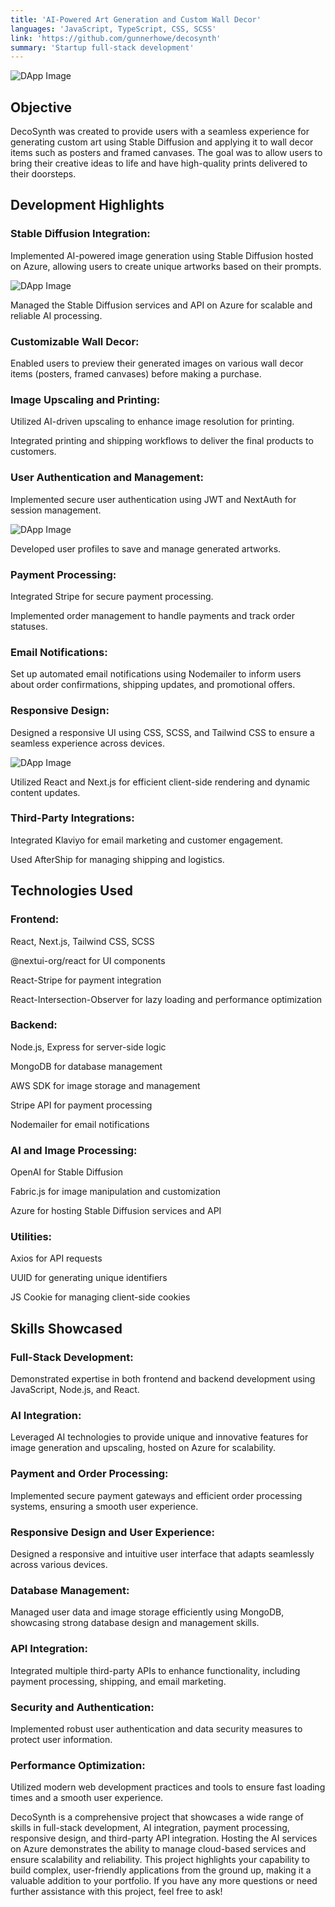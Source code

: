 ```yaml
---
title: 'AI-Powered Art Generation and Custom Wall Decor'
languages: 'JavaScript, TypeScript, CSS, SCSS'
link: 'https://github.com/gunnerhowe/decosynth'
summary: 'Startup full-stack development'
---
```


<div style={{ display: 'flex', justifyContent: 'center', marginBottom: '20px' }}>
    <Image src='/images/DecoSynth2.PNG' width={500} height={500} alt='DApp Image' style={{justifyContent: 'center'}}></Image> 
</div>

<h2 style={{ color: 'white', fontFamily: 'sans-serif', fontSize: '22px', fontWeight: '600', textAlign: 'center'}}>Objective</h2>

DecoSynth was created to provide users with a seamless experience for generating custom art using Stable Diffusion and applying it to wall decor items such as posters and framed canvases. The goal was to allow users to bring their creative ideas to life and have high-quality prints delivered to their doorsteps.

<h2 style={{ color: 'white', fontFamily: 'sans-serif', fontSize: '22px', fontWeight: '600', textAlign: 'center'}}>Development Highlights</h2>

<h3 style={{ color: 'white', fontFamily: 'sans-serif', fontSize: '18px', fontWeight: '600', marginBottom: '-10px'}}>Stable Diffusion Integration:</h3>

Implemented AI-powered image generation using Stable Diffusion hosted on Azure, allowing users to create unique artworks based on their prompts.

<div style={{ display: 'flex', justifyContent: 'center', marginBottom: '20px', marginTop: '30px'}}>
    <Image src='/images/DecoSynth1PNG.PNG' width={500} height={500} alt='DApp Image' style={{justifyContent: 'center'}}></Image> 
</div>

Managed the Stable Diffusion services and API on Azure for scalable and reliable AI processing.

<h3 style={{ color: 'white', fontFamily: 'sans-serif', fontSize: '18px', fontWeight: '600', marginBottom: '-10px'}}>Customizable Wall Decor:</h3>

Enabled users to preview their generated images on various wall decor items (posters, framed canvases) before making a purchase.

<h3 style={{ color: 'white', fontFamily: 'sans-serif', fontSize: '18px', fontWeight: '600', marginBottom: '-10px'}}>Image Upscaling and Printing:</h3>

Utilized AI-driven upscaling to enhance image resolution for printing.

Integrated printing and shipping workflows to deliver the final products to customers.

<h3 style={{ color: 'white', fontFamily: 'sans-serif', fontSize: '18px', fontWeight: '600', marginBottom: '-10px'}}>User Authentication and Management:</h3>

Implemented secure user authentication using JWT and NextAuth for session management.

<div style={{ display: 'flex', justifyContent: 'center', marginBottom: '20px', marginTop: '30px'}}>
    <Image src='/images/DecoSynth3.PNG' width={500} height={500} alt='DApp Image' style={{justifyContent: 'center'}}></Image> 
</div>

Developed user profiles to save and manage generated artworks.

<h3 style={{ color: 'white', fontFamily: 'sans-serif', fontSize: '18px', fontWeight: '600', marginBottom: '-10px'}}>Payment Processing:</h3>

Integrated Stripe for secure payment processing.

Implemented order management to handle payments and track order statuses.

<h3 style={{ color: 'white', fontFamily: 'sans-serif', fontSize: '18px', fontWeight: '600', marginBottom: '-10px'}}>Email Notifications:</h3>

Set up automated email notifications using Nodemailer to inform users about order confirmations, shipping updates, and promotional offers.

<h3 style={{ color: 'white', fontFamily: 'sans-serif', fontSize: '18px', fontWeight: '600', marginBottom: '-10px'}}>Responsive Design:</h3>

Designed a responsive UI using CSS, SCSS, and Tailwind CSS to ensure a seamless experience across devices.

<div style={{ display: 'flex', justifyContent: 'center', marginBottom: '20px', marginTop: '30px'}}>
    <Image src='/images/DecoSynth4.PNG' width={500} height={500} alt='DApp Image' style={{justifyContent: 'center'}}></Image> 
</div>

Utilized React and Next.js for efficient client-side rendering and dynamic content updates.

<h3 style={{ color: 'white', fontFamily: 'sans-serif', fontSize: '18px', fontWeight: '600', marginBottom: '-10px'}}>Third-Party Integrations:</h3>

Integrated Klaviyo for email marketing and customer engagement.

Used AfterShip for managing shipping and logistics.

<h2 style={{ color: 'white', fontFamily: 'sans-serif', fontSize: '22px', fontWeight: '600', textAlign: 'center'}}>Technologies Used</h2>

<h3 style={{ color: 'white', fontFamily: 'sans-serif', fontSize: '18px', fontWeight: '600', marginBottom: '-10px'}}>Frontend:</h3>

React, Next.js, Tailwind CSS, SCSS

@nextui-org/react for UI components

React-Stripe for payment integration

React-Intersection-Observer for lazy loading and performance optimization

<h3 style={{ color: 'white', fontFamily: 'sans-serif', fontSize: '18px', fontWeight: '600', marginBottom: '-10px'}}>Backend:</h3>

Node.js, Express for server-side logic

MongoDB for database management

AWS SDK for image storage and management

Stripe API for payment processing

Nodemailer for email notifications

<h3 style={{ color: 'white', fontFamily: 'sans-serif', fontSize: '18px', fontWeight: '600', marginBottom: '-10px'}}>AI and Image Processing:</h3>

OpenAI for Stable Diffusion

Fabric.js for image manipulation and customization

Azure for hosting Stable Diffusion services and API

<h3 style={{ color: 'white', fontFamily: 'sans-serif', fontSize: '18px', fontWeight: '600', marginBottom: '-10px'}}>Utilities:</h3>

Axios for API requests

UUID for generating unique identifiers

JS Cookie for managing client-side cookies

<h2 style={{ color: 'white', fontFamily: 'sans-serif', fontSize: '22px', fontWeight: '600', textAlign: 'center'}}>Skills Showcased</h2>

<h3 style={{ color: 'white', fontFamily: 'sans-serif', fontSize: '18px', fontWeight: '600', marginBottom: '-10px'}}>Full-Stack Development:</h3>

Demonstrated expertise in both frontend and backend development using JavaScript, Node.js, and React.

<h3 style={{ color: 'white', fontFamily: 'sans-serif', fontSize: '18px', fontWeight: '600', marginBottom: '-10px'}}>AI Integration:</h3>

Leveraged AI technologies to provide unique and innovative features for image generation and upscaling, hosted on Azure for scalability.

<h3 style={{ color: 'white', fontFamily: 'sans-serif', fontSize: '18px', fontWeight: '600', marginBottom: '-10px'}}>Payment and Order Processing:</h3>

Implemented secure payment gateways and efficient order processing systems, ensuring a smooth user experience.

<h3 style={{ color: 'white', fontFamily: 'sans-serif', fontSize: '18px', fontWeight: '600', marginBottom: '-10px'}}>Responsive Design and User Experience:</h3>

Designed a responsive and intuitive user interface that adapts seamlessly across various devices.

<h3 style={{ color: 'white', fontFamily: 'sans-serif', fontSize: '18px', fontWeight: '600', marginBottom: '-10px'}}>Database Management:</h3>

Managed user data and image storage efficiently using MongoDB, showcasing strong database design and management skills.

<h3 style={{ color: 'white', fontFamily: 'sans-serif', fontSize: '18px', fontWeight: '600', marginBottom: '-10px'}}>API Integration:</h3>

Integrated multiple third-party APIs to enhance functionality, including payment processing, shipping, and email marketing.

<h3 style={{ color: 'white', fontFamily: 'sans-serif', fontSize: '18px', fontWeight: '600', marginBottom: '-10px'}}>Security and Authentication:</h3>

Implemented robust user authentication and data security measures to protect user information.

<h3 style={{ color: 'white', fontFamily: 'sans-serif', fontSize: '18px', fontWeight: '600', marginBottom: '-10px'}}>Performance Optimization:</h3>

Utilized modern web development practices and tools to ensure fast loading times and a smooth user experience.


DecoSynth is a comprehensive project that showcases a wide range of skills in full-stack development, AI integration, payment processing, responsive design, and third-party API integration. Hosting the AI services on Azure demonstrates the ability to manage cloud-based services and ensure scalability and reliability. This project highlights your capability to build complex, user-friendly applications from the ground up, making it a valuable addition to your portfolio. If you have any more questions or need further assistance with this project, feel free to ask!
